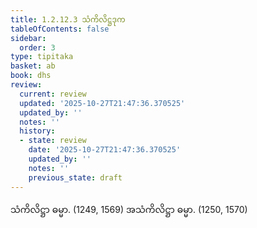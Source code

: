 ```yaml
---
title: 1.2.12.3 သံကိလိဋ္ဌဒုက
tableOfContents: false
sidebar:
  order: 3
type: tipitaka
basket: ab
book: dhs
review:
  current: review
  updated: '2025-10-27T21:47:36.370525'
  updated_by: ''
  notes: ''
  history:
  - state: review
    date: '2025-10-27T21:47:36.370525'
    updated_by: ''
    notes: ''
    previous_state: draft
---
```



<ReviewStatus review={frontmatter.review} showDetails={true} />

<HypothesisAnnotation frontmatter={frontmatter} />

<DynamicBreadcrumb />

<Division number="99" book="dhs" e="ch" v="29" p="13">

<Paragraph number="232" book="dhs">
သံကိလိဋ္ဌာ ဓမ္မာ. (<Emphasis>1249, 1569</Emphasis>)
</Paragraph>

<Paragraph number="233" book="dhs">
အသံကိလိဋ္ဌာ ဓမ္မာ. (<Emphasis>1250, 1570</Emphasis>)
</Paragraph>
</Division>